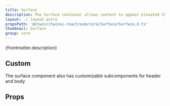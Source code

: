 ```yaml
---
title: Surface
description: The Surface container allows content to appear elevated through the use of a drop shadow.
layout: ./_layout.astro
propsPath: '@itwin/itwinui-react/esm/core/Surface/Surface.d.ts'
thumbnail: Surface
group: core
---
```



<p>{frontmatter.description}</p>

<Placeholder componentPageName='core-surface' />

<LiveExample src='Surface.main.tsx' truncate={false}>
  <AllExamples.SurfaceMainExample client:load />
</LiveExample>

## Custom

The surface component also has customizable subcomponents for header and body

<LiveExample src='Surface.custom.tsx'>
  <AllExamples.SurfaceCustomExample client:load />
</LiveExample>

## Props

<PropsTable path={frontmatter.propsPath} />
